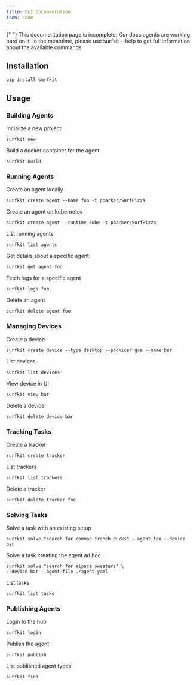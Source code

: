 ```yaml
---
title: CLI Documentation
icon: code
---
```


<Warning>
  {" "}
  This documentation page is incomplete. Our docs agents are working hard on it.
  In the meantime, please use surfkit --help to get full information about the available
  commands
</Warning>

## Installation

```
pip install surfkit
```

## Usage

### Building Agents

Initialize a new project

```
surfkit new
```

Build a docker container for the agent

```
surfkit build
```

### Running Agents

Create an agent locally

```
surfkit create agent --name foo -t pbarker/SurfPizza
```

Create an agent on kubernetes

```
surfkit create agent --runtime kube -t pbarker/SurfPizza
```

List running agents

```
surfkit list agents
```

Get details about a specific agent

```
surfkit get agent foo
```

Fetch logs for a specific agent

```
surfkit logs foo
```

Delete an agent

```
surfkit delete agent foo
```

### Managing Devices

Create a device

```
surfkit create device --type desktop --provicer gce --name bar
```

List devices

```
surfkit list devices
```

View device in UI

```
surfkit view bar
```

Delete a device

```
surfkit delete device bar
```

### Tracking Tasks

Create a tracker

```
surfkit create tracker
```

List trackers

```
surfkit list trackers
```

Delete a tracker

```
surfkit delete tracker foo
```

### Solving Tasks

Solve a task with an existing setup

```
surfkit solve "search for common french ducks" --agent foo --device bar
```

Solve a task creating the agent ad hoc

```
surfkit solve "search for alpaca sweaters" \
--device bar --agent-file ./agent.yaml
```

List tasks

```
surfkit list tasks
```

### Publishing Agents

Login to the hub

```
surfkit login
```

Publish the agent

```
surfkit publish
```

List published agent types

```
surfkit find
```
